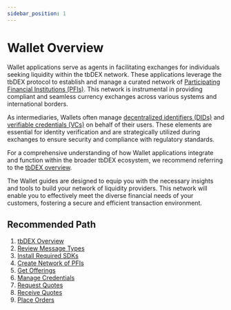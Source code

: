 ```yaml
---
sidebar_position: 1
---
```


# Wallet Overview

Wallet applications serve as agents in facilitating exchanges for individuals seeking liquidity within the tbDEX network. 
These applications leverage the tbDEX protocol to establish and manage a curated network of [Participating Financial Institutions (PFIs)](/docs/tbdex/pfi/overview). 
This network is instrumental in providing compliant and seamless currency exchanges across various systems and international borders.

As intermediaries, Wallets often manage [decentralized identifiers (DIDs)](/docs/web5/learn/decentralized-identifiers) and [verifiable credentials (VCs)](/docs/web5/learn/verifiable-credentials) on behalf of their users. 
These elements are essential for identity verification and are strategically utilized during exchanges to ensure security and compliance with regulatory standards.

For a comprehensive understanding of how Wallet applications integrate and function within the broader tbDEX ecosystem, we recommend referring to the [tbDEX overview](/docs/tbdex/#example-scenario).

The Wallet guides are designed to equip you with the necessary insights and tools to build your network of liquidity providers. 
This network will enable you to effectively meet the diverse financial needs of your customers, fostering a secure and efficient transaction environment.

## Recommended Path

1. [tbDEX Overview](/docs/tbdex/)
2. [Review Message Types](/docs/tbdex/message-types)
3. [Install Required SDKs](/docs/tbdex/wallet/required-sdks)
4. [Create Network of PFIs](/docs/tbdex/wallet/allowlist-pfis)
5. [Get Offerings](/docs/tbdex/wallet/get-offerings)
6. [Manage Credentials](/docs/tbdex/wallet/managing-credentials)
7. [Request Quotes](/docs/tbdex/wallet/send-rfq)
8. [Receive Quotes](/docs/tbdex/wallet/receive-quote)
9. [Place Orders](/docs/tbdex/wallet/place-order)
